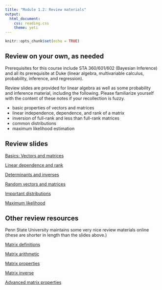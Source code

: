 ```yaml
---
title: "Module 1.2: Review materials"
output: 
  html_document:
    css: reading.css
    theme: yeti
---
```


```r
knitr::opts_chunk$set(echo = TRUE)
```




## Review on your own, as needed

Prerequisites for this course include STA 360/601/602 (Bayesian Inference) and all its prerequisite at Duke (linear algebra, multivariable calculus, probability, inference, and regression).

Review slides are provided for linear algebra as well as some probability and inference material, including the following. Please familiarize yourself with the content of these notes if your recollection is fuzzy.

- basic properties of vectors and matrices
- linear independence, dependence, and rank of a matrix
- inversion of full-rank and less than full-rank matrices
- common distributions
- maximum likelihood estimation



## Review slides

[Basics: Vectors and matrices](https://ids-610l-s21.github.io/Course-Website/slides/1-2-review-1.html)

[Linear dependence and rank](https://ids-610l-s21.github.io/Course-Website/slides/1-2-review-2.html)

[Determinants and inverses](https://ids-610l-s21.github.io/Course-Website/slides/1-2-review-3.html)

[Random vectors and matrices](https://ids-610l-s21.github.io/Course-Website/slides/1-2-review-4.html)

[Important distributions](https://ids-610l-s21.github.io/Course-Website/slides/1-2-review-5.html)

[Maximum likelihood](https://ids-610l-s21.github.io/Course-Website/slides/1-2-review-6.html)



## Other review resources

Penn State University maintains some very nice review materials online (these are shorter in length than the slides above.)


[Matrix definitions](https://onlinecourses.science.psu.edu/statprogram/reviews/matrix-algebra/definitions)

[Matrix arithmetic](https://onlinecourses.science.psu.edu/statprogram/reviews/matrix-algebra/arithmetic)

[Matrix properties](https://onlinecourses.science.psu.edu/statprogram/reviews/matrix-algebra/properties)

[Matrix inverse](https://onlinecourses.science.psu.edu/statprogram/reviews/matrix-algebra/inverse)

[Advanced matrix properties](https://onlinecourses.science.psu.edu/statprogram/reviews/matrix-algebra/advanced-properties)



